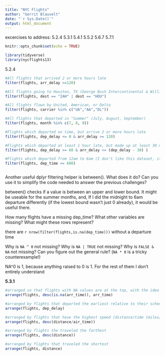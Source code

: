 ```yaml
---
title: "NYC Flights"
author: "Gerrit Blauvelt"
date: "`r Sys.Date()`"
output: html_document
---
```

excercises to address:
5.2.4
5.3.1
5.4.1
5.5.2
5.6.7
5.7.1


```r
knitr::opts_chunk$set(echo = TRUE)
```
```r
library(tidyverse)
library(nycflights13)

```


5.2.4

``` r
#All flights that arrived 2 or more hours late
filter(flights, arr_delay >=120)

#All flights going to Houston, TX (George Bush Intercontinental & William P. Hobby Airports)
filter(flights, dest == "IAH" | dest == "HOU")

#All flights flown by United, American, or Delta
filter(flights, carrier %in% c("UA","AA","DL"))

#All flights that departed in "Summer" (July, August, September)
filter(flights, month %in% c(7, 8, 9))

#Flights which departed on time, but arrive 2 or more hours late
filter(flights, dep_delay <= 0 & arr_delay >= 120)

#Flights which departed at least 1 hour late, but made up at least 30 minutes in the air
filter(flights, dep_delay >= 60 & arr_delay <= (dep_delay - 30) )

#Flights which departed from 12am to 6am (I don't like this dataset, it goes 23:59 -> 24:00 -> 00:01. It should go 23:59 -> 00:00 -> 00:01)
filter(flights, dep_time <= 600)



```



Another useful dplyr filtering helper is between(). What does it do? Can you use it to simplify the code needed to answer the previous challenges?

between() checks if a value is between an upper and lower bound. It might be useable for the summer months, and, If I did the midnight to 6am departure differently (if the lowest bound wasn't just 0 already), it would be useful there.


How many flights have a missing dep_time? What other variables are missing? What might these rows represent?

there are `r nrow(filter(flights,is.na(dep_time)))` without a departure time



Why is `NA ^ 0` not missing? Why is `NA | TRUE` not missing? Why is `FALSE & NA` not missing? Can you figure out the general rule? (`NA * 0` is a tricky counterexample!)

NA^0 is 1, because anything raised to 0 is 1. For the rest of them I don't entirely understand


**5.3.1**

```r
#arranged so that flights with NA values are at the top, with the idea that if a flight is going to have any missing values, it will at the very least have a missing arrival time. It could have everything except a missing arrival time (best case scenario it departed and then turned around). For any other variable, there could be an actual value, but there might still be an NA in arr_time that wouldn't get caught sorting by say tail number. 
arrange(flights, desc(is.na(arr_time)), arr_time)

#arranged by flights that departed the earliest relative to their scheduled time
arrange(flights, dep_delay)

#arranged by flights that have the highest speed (distance/time (miles/minute)), descending order, so that fastest speed is at the top
arrange(flights, desc(distance/air_time))

#arranged by flights the traveled the farthest
arrange(flights, desc(distance))

#arranged by flights that traveled the shortest
arrange(flights, distance)

```